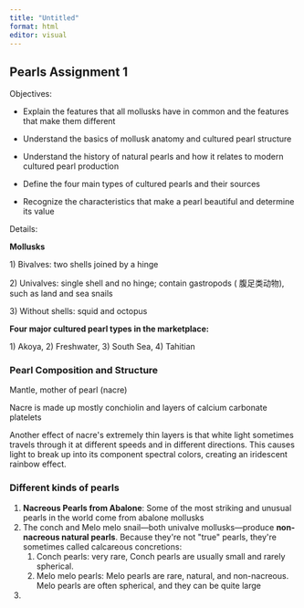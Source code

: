 ```yaml
---
title: "Untitled"
format: html
editor: visual
---
```


## Pearls Assignment 1

Objectives:

-   Explain the features that all mollusks have in common and the features that make them different

-   Understand the basics of mollusk anatomy and cultured pearl structure

-   Understand the history of natural pearls and how it relates to modern cultured pearl production

-   Define the four main types of cultured pearls and their sources

-   Recognize the characteristics that make a pearl beautiful and determine its value

Details:

**Mollusks**

1\) Bivalves: two shells joined by a hinge

2\) Univalves: single shell and no hinge; contain gastropods ( 腹足类动物), such as land and sea snails

3\) Without shells: squid and octopus

**Four major cultured pearl types in the marketplace:**

1\) Akoya, 2) Freshwater, 3) South Sea, 4) Tahitian

### Pearl Composition and Structure

Mantle, mother of pearl (nacre)

Nacre is made up mostly conchiolin and layers of calcium carbonate platelets

Another effect of nacre\'s extremely thin layers is that white light sometimes travels through it at different speeds and in different directions. This causes light to break up into its component spectral colors, creating an iridescent rainbow effect.

### **Different kinds of pearls**

1.  **Nacreous Pearls from Abalone**: Some of the most striking and unusual pearls in the world come from abalone mollusks
2.  The conch and Melo melo snail---both univalve mollusks---produce **non-nacreous natural pearls**. Because they\'re not \"true\" pearls, they\'re sometimes called calcareous concretions:
    1.  Conch pearls: very rare, Conch pearls are usually small and rarely spherical.
    2.  Melo melo pearls: Melo pearls are rare, natural, and non-nacreous. Melo pearls are often spherical, and they can be quite large
3.  
